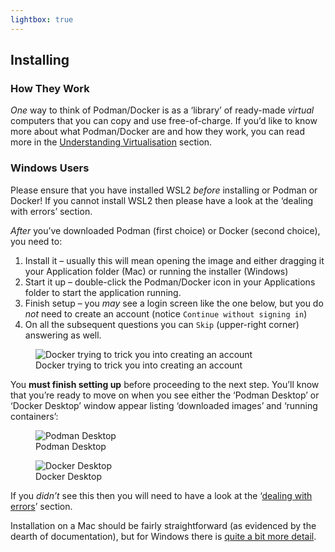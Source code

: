 ```yaml
---
lightbox: true
---
```

## Installing

:::{.callout-tip}
### How They Work

*One* way to think of Podman/Docker is as a 'library' of ready-made *virtual* computers that you can copy and use free-of-charge. If you'd like to know more about what Podman/Docker are and how they work, you can read more in the [Understanding Virtualisation](virtualisation.qmd) section.

:::

::: {.callout-important}
### Windows Users

Please ensure that you have installed WSL2 *before* installing or Podman or Docker! If you cannot install WSL2 then please have a look at the 'dealing with errors' section.

:::

*After* you've downloaded Podman (first choice) or Docker (second choice), you need to:

1. Install it -- usually this will mean opening the image and either dragging it your Application folder (Mac) or running the installer (Windows)
2. Start it up -- double-click the Podman/Docker icon in your Applications folder to start the application running.
3. Finish setup -- you *may* see a login screen like the one below, but you do *not* need to create an account (notice `Continue without signing in`)
4. On all the subsequent questions you can `Skip` (upper-right corner) answering as well.

![Docker trying to trick you into creating an account](../img/Docker_Login.png){fig-width=50%}

You **must finish setting up** before proceeding to the next step. You'll know that you're ready to move on when you see either the 'Podman Desktop' or 'Docker Desktop' window appear listing 'downloaded images' and 'running containers':

![Podman Desktop](../img/Podman_Desktop.png){fig-width=50% group="desktop"}

![Docker Desktop](../img/Docker_Desktop.png){fig-width=50% group="desktop"}

If you *didn't* see this then you will need to have a look at the '[dealing with errors](#dealing-with-errors)' section.

::: {.callout-important}

Installation on a Mac should be fairly straightforward (as evidenced by the dearth of documentation), but for Windows there is [quite a bit more detail](https://github.com/containers/podman/blob/main/docs/tutorials/podman-for-windows.md).

:::